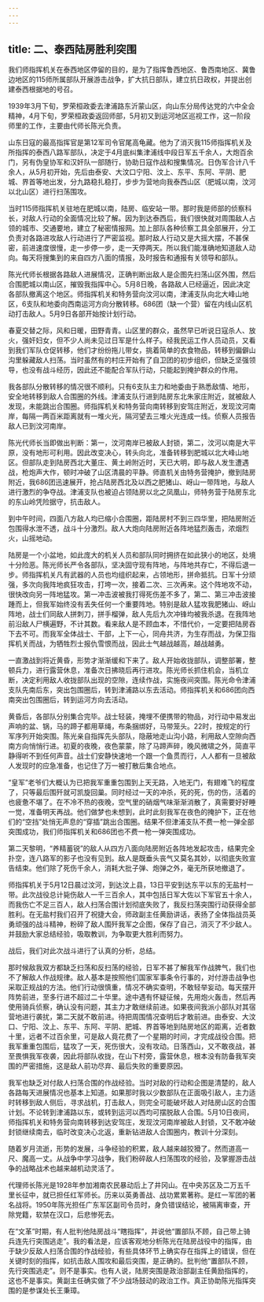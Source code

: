```yaml
---
---
---
```

title: 二、泰西陆房胜利突围
---




我们师指挥机关在泰西地区停留的目的，是为了指挥鲁西地区、鲁西南地区、冀鲁边地区的115师所属部队开展游击战争，扩大抗日部队，建立抗日政权，并提出创建泰西根据地的号召。

1939年3月下旬，罗荣桓政委去津浦路东沂蒙山区，向山东分局传达党的六中全会精神，4月下旬，罗荣桓政委返回师部，5月初又到运河地区巡视工作，这一阶段师里的工作，主要由代师长陈光负责。

山东日寇的最高指挥官是第12军司令官尾高龟藏。他为了消灭我115师指挥机关及所指挥的泰西八路军部队，决定于4月底纠集津浦线中段日军五千余人，大炮百余门，另有伪皇协军和汉奸队一部随行，协助日寇作战和搜集情况。日伪军合计八千余人，从5月初开始，先后由泰安、大汶口宁阳、汶上、东平、东阿、平阴、肥城、界首等地出发，分九路稳扎稳打，步步为营地向我泰西山区（肥城以南，汶河以北山区）进行扫荡围攻。

当时115师指挥机关驻地在肥城以南，陆房、临安站一带。那时我是师部的侦察科长，对敌人行动的全面情况比较了解。因为到达泰西后，我们很快就对周围敌人占领的城市、交通要地，建立了秘密情报网。加上部队各种侦察工具全部展开，分工负责对各路进攻敌人行动进行了严密监视。那时敌人行动又是大摇大摆，不甚保密，前进速度很慢，走一步停一步，走一天停两天。所以我们能准确地知道敌人动向。每天将搜集到的来自四方八面的情报，及时报告和通报有关领导和部队。

陈光代师长根据各路敌人进展情况，正确判断出敌人是企图先扫荡山区外围，然后合围肥城以南山区，摧毁我指挥中心。5月8日晚，各路敌人已经逼近，因此决定各部队撤离这个地区。师指挥机关和特务营向汶河以南，津浦支队向北大峰山地区，6支队和地委向西南运河方向分散转移。686团（缺一个营）留在内线山区机动打击敌人。5月9日各部开始按计划行动。

春夏交替之际，风和日暖，田野青青。山区里的群众，虽然早已听说日寇杀人、放火，强奸妇女，但不少人尚未见过日军是什么样子。经我民运工作人员动员，又看到我们军队仓促转移，他们才纷纷拖儿带女，挑着简单的衣食物品，转移到偏僻山沟里躲藏敌人扫荡。当时虽然有的村庄开始有了自卫团的初步组织，但缺乏坚强领导，也没有战斗经历，因此还不能配合军队行动，只能起到掩护群众的作用。

我各部队分散转移的情况很不顺利。只有6支队主力和地委由于熟悉敌情、地形，安全地转移到敌人合围圈的外线。津浦支队行进到陆房东北朱家庄附近，就被敌人发现，未能跳出合围圈。师指挥机关和特务营向南转移到安驾庄附近，发现汶河南岸，每隔一两百米距离就有一堆火光，隔河望去三堆火光连成一线。侦察人员报告敌人已到汶河南岸。

陈光代师长当即做出判断：第一，汶河南岸已被敌人封锁，第二，汶河以南是大平原，没有地形可利用。因此改变决心，转头向北，准备转移到肥城以北大峰山地区。但部队走到陆房西北大董庄、黄土岭附近时，天已大明，即与敌人发生遭遇战，枪炮声大作，顿时冲破了山区清晨的平静。师直机关由特务营掩护，撤到陆房附近，我686团迅速展开，抢占陆房西北及以西之肥猪山、岈山一带阵地，与敌人进行激烈的争夺战。津浦支队也被迫占领陆房以北之凤凰山，师特务营于陆房东北的东山岭凭险据守，抗击敌人。

到中午时间，四面八方敌人均已缩小合围圈，距陆房村不到三四华里，把陆房附近包围得水泄不透，战斗十分激烈。敌人大炮向陆房附近各阵地猛烈轰击，浓烟烈火，山摇地动。

陆房是一个小盆地，如此庞大的机关人员和部队同时拥挤在如此狭小的地区，处境十分险恶。陈光师长严令各部队，坚决固守现有阵地，与阵地共存亡，不得后退一步。师指挥机关凡有武器的人员也均组织起来，占领地形，拼命抵抗。日军十分顽强，多次向我阵地疯狂攻击，打垮一次，接着二次、三次再来。这个阵地攻不动，很快改向另一阵地猛攻。第一冲击波被我打得死伤差不多了，第二、第三冲击波接踵而上，但我军始终没有丢失任何一个重要阵地。特别是敌人猛攻我肥猪山、岈山阵地，战士们同敌人拼刺刀，拼手榴弹，敌人先后九次冲锋均被我杀退。在我阵地前沿敌人尸横遍野，不计其数。看来敌人是不顾血本，不惜代价，一定要把陆房吞下去不可。而我军全体战士、干部，上下一心，同舟共济，为生存而战，为保卫指挥机关而战，为牺牲烈士报仇雪恨而战，因此士气越战越高，越战越勇。

一直激战到将近黄昏，形势才渐渐缓和下来了。敌人开始收拢部队，调整部署，整顿兵力，进行露营休息，准备次日拂晓后再行进攻。陈光师长抓住机会，当机立断，决定利用敌人收拢部队出现的空隙，连续作战，实施夜间突围。陈光命令津浦支队先南后东，突出包围圈后，转到津浦路以东去活动。师指挥机关和686团向西南突出包围圈后，转到运河方向去活动。

黄昏后，各部队分别集合完毕。战士轻装，掩埋不便携带的物品，对行动中易发出声响的盆、锅，马的蹄子都用草绳，布条捆绑好，马带笼头。22时，按规定的行军序列开始突围。陈光亲自指挥先头部队，隐蔽地走山沟小路，利用敌人空隙向西南方向悄悄行进。初夏的夜晚，夜色蒙蒙，除了马蹄声碎，晚风微啸之外，简直平静得听不到任何声音。战士们安静快速地一个跟一个鱼贯而行，人人都有一旦被敌人发现时的应急准备，也记住了万一被打散后集合地点。

“皇军”老爷们大概认为已把我军重重包围到上天无路，入地无门，有翅难飞的程度了，只等最后围歼就可凯旋回巢。同时经过一天的冲杀，死的死，伤的伤，活着的也疲惫不堪了。在不冷不热的夜晚，空气里的硝烟气味渐渐消散了，真需要好好睡一觉，准备明天再战。他们做梦也未想到，此时此刻我军在夜色的掩护下，正在他们的“空挡”处悄无声息的“穿插”跳出合围圈。结果不但津浦支队不费一枪一弹全部突围成功，我们师指挥机关和686团也不费一枪一弹突围成功。

第二天黎明，“养精蓄锐”的敌人从四方八面向陆房附近各阵地发起攻击，结果完全扑空，连八路军的影子也没有见到。敌人是既垂头丧气又莫名其妙，以彻底失败宣告结束。他们除了死伤千余人，消耗大批子弹、炮弹之外，毫无所获地撤退了。

师指挥机关于5月12日晨过汶河，到达汶上县，13日平安到达东平以东的无盐村一带。此次战役总计毙伤敌人一千三百余人，其中包括日军大佐以下军官五十余人，而我伤亡不足三百人，敌人扫荡合围计划彻底失败了，我反扫荡突围行动获得全部胜利。在无盐村我们召开了祝捷大会，师政副主任黄励讲话，表扬了全体指战员英勇顽强的战斗精神，粉碎了敌人围歼我军之企图，保存了自己，消灭了不少敌人。并鼓励大家总结经验，吸取教训，为争取更大胜利而努力。

战后，我们对此次战斗进行了认真的分析，总结。

那时候敌我双方都缺乏扫荡和反扫荡的经验，日军不甚了解我军作战脾气，我们也不了解敌人作战规律。敌人基本是按照他们国家军事条令行事的，对付游击战争也采取正规战的方法。他们行动很慎重，情况不确实查明，不敢轻举妄动。每天摆开阵势前进，至多行进不超过二十华里。途中遇有怀疑征候，先用炮火轰击，然后再使用骑兵侦察，确认没有问题，其主力才敢继续前进。如果夜间我派小部队对其宿营地进行袭扰，第二天就不敢前进。待把周围情况查明后才敢前进。由泰安、大汶口、宁阳、汶上、东平、东阿、平阴、肥城、界首等地到陆房地区的距离，近者数十里，远者不过百余里，可是敌人竟花费了一个星期的时间，才完成战役合围。把我军重重包围后，猛攻了一天，死伤很大，没有攻动。日落西山，又不敢夜战，甚至畏惧我军夜袭，因此将部队收拢，在山下村旁，露营休息，根本没有防备我军突围的严密措施，这是敌人前功尽弃、最后失败的重要原因。

我军也缺乏对付敌人扫荡合围的作战经验。当时对敌的行动和企图是清楚的，敌人各路每天进展情况也基本上知道。如果那时我以少数部队在正面吸引敌人，主力适时转移到敌人侧后，寻求战机，打击敌人，则完全可能破坏敌人对陆房山区的合围计划。不论转到津浦路以东，或转到运河以西均可摆脱敌人合围。5月10日夜间，师指挥机关和特务营向南转移到达安驾庄，发现汶河南岸被敌人封锁，又不敢冲破封锁继续南去，临时改变决心北返，重新钻进敌人合围圈内，教训十分深刻。

随着岁月流逝，形势的发展，斗争经验的积累，敌人越来越狡猾了。然而道高一尺、魔高一丈。从战争中学习战争，我们粉碎敌人扫荡围攻的经验，及掌握游击战争的战略战术也越来越机动灵活了。

代理师长陈光是1928年参加湘南农民暴动后上了井冈山。在中央苏区及二万五千里长征中，就已担任红军师长。历来以英勇善战、战功累累著称。是红一军团的著名战将。1950年陈光担任广东军区副司令员时，身负错误结论，被隔离审查，开除党籍，软禁在汉口，后悲惨死去。

在“文革”时期，有人批判他陆房战斗“瞎指挥”，并说他“置部队不顾，自己带上骑兵连先行突围逃走”。我的看法是，应该客观地分析陈光在陆房战役中的指挥，由于缺少反敌人扫荡合围的作战经验，有些具体环节上确实存在指挥上的错误，但在关键时刻的指挥，如抗击敌人围攻和最后突围，是正确的。批判他“置部队不顾，先行突围逃走”。则不是事实。也有人说，陆房突围是政治部副主任黄励指挥的，这也不是事实。黄副主任确实做了不少战场鼓动的政治工作。真正协助陈光指挥突围的是参谋处长王秉璋。